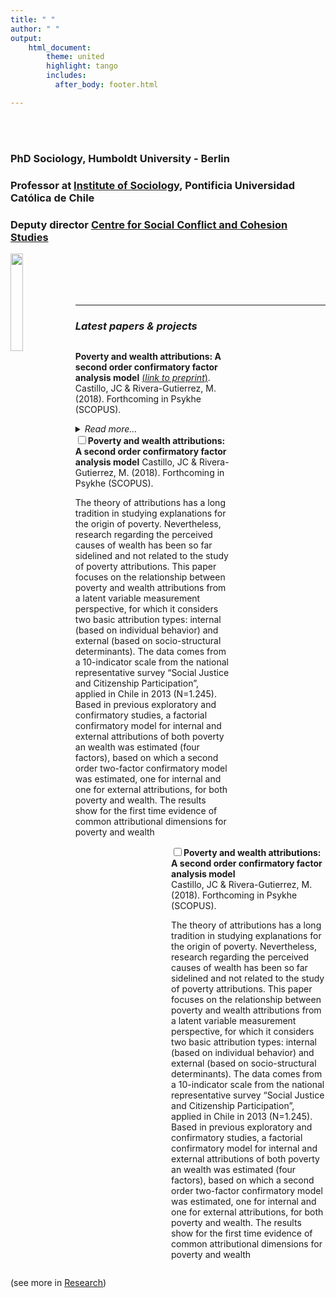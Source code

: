 ```yaml
---
title: " "
author: " "
output:
    html_document:
        theme: united
        highlight: tango
        includes:
          after_body: footer.html

---
```


<br/>
<br/>

### PhD Sociology, Humboldt University - Berlin <br/>
### Professor at [Institute of Sociology](http://www.sociologia.uc.cl), Pontificia Universidad Católica de Chile <br/>
### Deputy director [Centre for Social Conflict and Cohesion Studies](http://www.coes.cl)
[<img src="images/logocoes.jpg" style="width:20%" align="left">](http://www.coes.cl)
<br/>
<br/>
<br/>
<br/>

---

### _Latest papers & projects_


<style>
.column-left{
  float: left;
  width: 49%;
  text-align: left;
}

.column-right{
  float: right;
  width: 49%;
  text-align: left;
}

.full-width{
  float: right;
  width: 100%;
  text-align: left;
}

</style>



<div class="column-left">

<div class="note red rounded">
<p class="text"> **Poverty and wealth attributions: A second order confirmatory factor analysis model** [(*link to preprint*)](https://www.researchgate.net/publication/326637297_Common_dimensions_for_poverty_and_wealth_attributions). <br>
Castillo, JC & Rivera-Gutierrez, M. (2018). Forthcoming in Psykhe (SCOPUS). 
<details>
<summary> *Read more...* </summary>
<br>The theory of attributions has a long tradition in studying explanations for the origin of poverty. Nevertheless, research regarding the perceived causes of wealth has been so far sidelined and not related to the study of poverty attributions. This paper focuses on the relationship between poverty and wealth attributions from a latent variable measurement perspective, for which it considers two basic attribution types: internal (based on individual behavior) and external (based on socio-structural determinants). The data comes from a 10-indicator scale from the national representative survey “Social Justice and Citizenship Participation”, applied in Chile in 2013 (N=1.245). Based in previous exploratory and confirmatory studies, a factorial confirmatory model for internal and external attributions of both poverty an wealth was estimated (four factors), based on which a second order two-factor confirmatory model was estimated, one for internal and one for external attributions, for both poverty and wealth. The results show for the first time evidence of common attributional dimensions for poverty and wealth
</details>
</div>

<div class="wrap-collabsible">
<div class="note new rounded">
<input id="collapsible" class="toggle" type="checkbox"><label for="collapsible" class="lbl-toggle">**Poverty and wealth attributions: A second order confirmatory factor analysis model** Castillo, JC & Rivera-Gutierrez, M. (2018). Forthcoming in Psykhe (SCOPUS).</label>
<div class="collapsible-content">
<div class="content-inner"><p class="text"> The theory of attributions has a long tradition in studying explanations for the origin of poverty. Nevertheless, research regarding the perceived causes of wealth has been so far sidelined and not related to the study of poverty attributions. This paper focuses on the relationship between poverty and wealth attributions from a latent variable measurement perspective, for which it considers two basic attribution types: internal (based on individual behavior) and external (based on socio-structural determinants). The data comes from a 10-indicator scale from the national representative survey “Social Justice and Citizenship Participation”, applied in Chile in 2013 (N=1.245). Based in previous exploratory and confirmatory studies, a factorial confirmatory model for internal and external attributions of both poverty an wealth was estimated (four factors), based on which a second order two-factor confirmatory model was estimated, one for internal and one for external attributions, for both poverty and wealth. The results show for the first time evidence of common attributional dimensions for poverty and wealth
</div>
</div>
</div>
</div>

</div> 



<div class="column-right">

<div class="wrap-collabsible">
<input id="collapsible2" class="toggle" type="checkbox"><label for="collapsible2" class="lbl-toggle">**Poverty and wealth attributions: A second order confirmatory factor analysis model**  <i class="ai ai-open-access fa-lg" style="font-size:20px"></i>
<a href="https://www.researchgate.net/publication/326637297_Common_dimensions_for_poverty_and_wealth_attributions"> 
<i class="ai ai-researchgate fa-lg" style="font-size:20px;color:green"></i></a>
<a href="https://osf.io/preprints/socarxiv/5xnrd/">
<i class="ai ai-osf fa-lg" style="font-size:20px;color:blue"></i></a>
<br> Castillo, JC & Rivera-Gutierrez, M. (2018). Forthcoming in Psykhe (SCOPUS).
</label>
<div class="collapsible-content">
<div class="content-inner">
<p class="text"> The theory of attributions has a long tradition in studying explanations for the origin of poverty. Nevertheless, research regarding the perceived causes of wealth has been so far sidelined and not related to the study of poverty attributions. This paper focuses on the relationship between poverty and wealth attributions from a latent variable measurement perspective, for which it considers two basic attribution types: internal (based on individual behavior) and external (based on socio-structural determinants). The data comes from a 10-indicator scale from the national representative survey “Social Justice and Citizenship Participation”, applied in Chile in 2013 (N=1.245). Based in previous exploratory and confirmatory studies, a factorial confirmatory model for internal and external attributions of both poverty an wealth was estimated (four factors), based on which a second order two-factor confirmatory model was estimated, one for internal and one for external attributions, for both poverty and wealth. The results show for the first time evidence of common attributional dimensions for poverty and wealth
</div>
</div>
</div>

</div>


<div class="full-width">

(see more in [Research](research.html))

</div>



